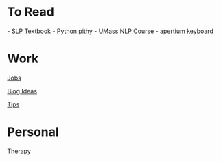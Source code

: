 = To Read =

- [[https://web.stanford.edu/~jurafsky/slp3/|SLP Textbook]]
- [[https://github.com/gwk/pithy|Python pithy]]
- [[https://people.cs.umass.edu/~miyyer/cs685/schedule.html|UMass NLP Course]]
- [[https://github.com/apertium/apertium-keyboard|apertium keyboard]]


= Work =

[[Jobs]]

[[Blog Ideas]]

[[Tips]]

= Personal =

[[Therapy]]

